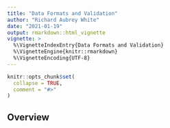 ```yaml
---
title: "Data Formats and Validation"
author: "Richard Aubrey White"
date: "2021-01-19"
output: rmarkdown::html_vignette
vignette: >
  %\VignetteIndexEntry{Data Formats and Validation}
  %\VignetteEngine{knitr::rmarkdown}
  %\VignetteEncoding{UTF-8}
---
```


```r
knitr::opts_chunk$set(
  collapse = TRUE,
  comment = "#>"
)
```

## Overview
